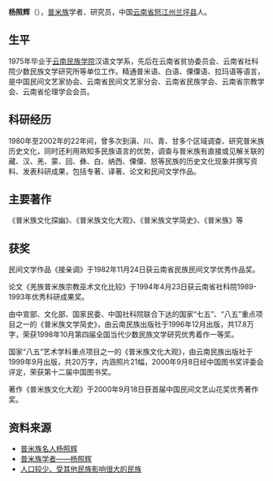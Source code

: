 {{no footnotes|time=2016-10-15T02:41:39+00:00}}
{{primarysources|time=2016-10-15T02:41:39+00:00}}
'''杨照辉'''（{{bd|1944年|5月5日|2015年}}），[[普米族|普米族]]学者、研究员，中国[[云南省|云南省]][[怒江州|怒江州]][[兰坪县|兰坪县]]人。

== 生平 ==
1975年毕业于[[云南民族学院|云南民族学院]]汉语文学系，先后在云南省贫协委员会、云南省社科院少数民族文学研究所等单位工作。精通普米语、白语、傈僳语、拉玛语等语言，是中国民间文艺家协会、云南省民间文艺家分会、云南省民族学会、云南省宗教学会、云南省伦理学会会员。

== 科研经历 ==
1980年至2002年的22年间，曾多次到滇、川、青、甘多个区域调查、研究普米族历史文化，同时还利用熟知多民族语言的优势，调查与普米族有直接或见解关联的藏、汉、羌、蒙、回、彝、白、纳西、傈僳、怒等民族的历史文化现象并撰写资料、发表科研成果，包括专著、译著、论文和民间文学作品。

== 主要著作 ==
《普米族文化探幽》、《普米族文化大观》、《普米族文学简史》、《普米族》等

== 获奖 ==
民间文学作品《接亲调》于1982年11月24日获云南省民族民间文学优秀作品奖。

论文《羌族普米族宗教巫术文化比较》于1994年4月23日获云南省社科院1989-1993年优秀科研成果奖。

由中宣部、文化部、国家民委、中国社科院联合下达的国家“七五”、“八五”重点项目之一的《普米族文学简史》，由云南民族出版社于1996年12月出版，共17.8万字，荣获1998年10月第四届全国当代少数民族文学研究优秀着作一等奖。

国家“八五”艺术学科重点项目之一的《普米族文化大观》，由云南民族出版社于1999年9月出版，共20万字，内涵照片21幅，2000年9月8日经中国图书奖评委会评定，荣获第十二届中国图书奖。

著作《普米族文化大观》于2000年9月18日获首届中国民间文艺山花奖优秀著作奖。

== 资料来源 ==
{{reflist}}
*[http://www.minzu56.net/pmz/rw/6581.html 普米族名人杨照辉] {{Wayback|url=http://www.minzu56.net/pmz/rw/6581.html |date=20190812055315 }}
*[https://web.archive.org/web/20161019011714/http://www.mzb.com.cn/html/report/145746-1.htm 普米族学者——杨照辉]
*[http://www.dili360.com/cng/article/p5350c3d65aa5838.htm 人口较少、受其他民族影响很大的民族] {{Wayback|url=http://www.dili360.com/cng/article/p5350c3d65aa5838.htm |date=20200221184334 }}